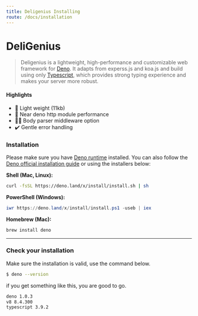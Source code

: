 ```yaml
---
title: Deligenius Installing
route: /docs/installation
---
```


# DeliGenius

> Deligenius is a lightweight, high-performance and customizable web framework for [Deno](https://deno.land/).
> It adapts from experss.js and koa.js and build using only [Typescript](https://www.typescriptlang.org/),
> which provides strong typing experience and makes your server more robust.

#### Highlights

- 🐤 Light weight (11kb)
- 🚅 Near deno http module performance
- 🤸‍♂️ Body parser middleware option
- ✔️ Gentle error handling

### Installation

Please make sure you have [Deno runtime](https://deno.land/) installed. You can also follow the
[Deno official installation guide](https://deno.land/#installation) or using the installers below:

**Shell (Mac, Linux):**

```bash
curl -fsSL https://deno.land/x/install/install.sh | sh
```

**PowerShell (Windows):**

```powershell
iwr https://deno.land/x/install/install.ps1 -useb | iex
```

**Homebrew (Mac):**

```bash
brew install deno
```

---
### Check your installation
Make sure the installation is valid, use the command below.

```bash
$ deno --version
```

if you get something like this, you are good to go.

```bash
deno 1.0.3
v8 8.4.300
typescript 3.9.2
```
